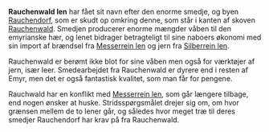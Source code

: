 {{title:Rauchenwald len}}
{{author:Laura Holmegaard}}
{{timestamp:2010-11-01T14:19:23Z}}
{{copyright:Rauchenwald len}}
'''Rauchenwald len''' har fået sit navn efter den enorme smedje, og byen [[Rauchendorf]], som er skudt op omkring denne, som står i kanten af skoven [[Rauchenwald]]. Smedjen producerer enorme mængder våben til den emyrianske hær, og lenet bidrager betragteligt til sine naboers økonomi med sin import af brændsel fra [[Messerrein len]] og jern fra [[Silberrein len]].

Rauchenwald er berømt ikke blot for sine våben men også for værktøjer af jern, især leer. Smedearbejdet fra Rauchenwald er dyrere end i resten af Emyr, men det er også fantastisk kvalitet, som man får for pengene.

Rauchwald har en konflikt med [[Messerrein len]], som går længere tilbage, end nogen ønsker at huske. Stridsspørgsmålet drejer sig om, om hvor grænsen mellem de to lener går, og således hvor meget træ til deres smedjer Rauchendorf har krav på fra Rauchenwald.